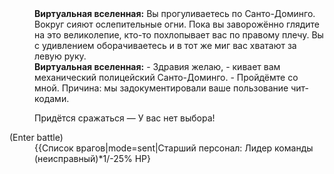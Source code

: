 {{Диалог Начало}}
:'''Виртуальная вселенная:''' Вы прогуливаетесь по Санто-Доминго. Вокруг сияют ослепительные огни. Пока вы заворожённо глядите на это великолепие, кто-то похлопывает вас по правому плечу. Вы с удивлением оборачиваетесь и в тот же миг вас хватают за левую руку.
:'''Виртуальная вселенная:''' - Здравия желаю, - кивает вам механический полицейский Санто-Доминго. - Пройдёмте со мной. Причина: мы задокументировали ваше пользование чит-кодами.
:{{Диалог|Звезда}} Придётся сражаться &mdash; У вас нет выбора!
;(Enter battle)
:{{Список врагов|mode=sent|Старший персонал: Лидер команды (неисправный)*1/-25% НР}
{{Диалог Конец}}